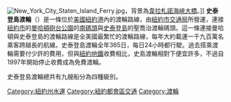{{unreferenced|time=2018-09-10T10:48:36+00:00}}
[[File:New_York_City_Staten_Island_Ferry.jpg|thumb]]，背景為[[韋拉札諾海峽大橋|韋拉札諾海峽大橋]]。]]
'''史泰登島渡輪'''（{{lang-en|Staten Island Ferry}}）是一條位於[[美國|美國]][[紐約港|紐約港]]內的渡輪路線，由[[紐約市交通局|紐約市交通局]]所營運，連接[[紐約市|紐約市]]的[[曼哈頓|曼哈頓]][[砲台公園|砲台公園]]的[[南碼頭_(紐約市)|南碼頭]]與[[史泰登島|史泰登島]]的聖喬治渡輪碼頭。這一條連接曼哈頓與史泰登島的渡輪路線是全美國最繁忙的渡輪路線，每年大約載運一千九百萬名乘客跨越{{convert|8.4|km|mi|1|link=on}}長的航線。史泰登島渡輪全年365日，每日24小時都行駛。過去搭乘渡輪需要付少許的費用，但與[[紐約地鐵|紐約地鐵]]收費相比，史島渡輪相對下便宜許多，不過自1997年開始停止收費成為免費渡輪。

史泰登島渡輪總共有九艘船分為四種級別。

[[Category:紐約州水運|Category:紐約州水運]]
[[Category:紐約都會區交通|Category:紐約都會區交通]]
[[Category:渡輪|Category:渡輪]]